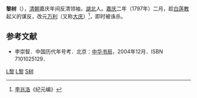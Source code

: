 '''黎树'''（{{bd|18世纪||1797年||catIdx=L,黎}}），[[清朝|清朝]]嘉庆年间反清领袖，[[湖北|湖北]]人。[[嘉庆|嘉庆]]二年（1797年）二月，趁[[白莲教|白莲教]]起义的谋反，改元[[万利|万利]]（又称[[大庆_(黎树)|大庆]]）<ref>[[李兆洛|李兆洛]]《纪元编》</ref>，即时被诛杀。
==参考文献==
<div class="references-small">
<references />
</div>
*李崇智．中国历代年号考．北京：[[中华书局|中华书局]]，2004年12月．ISBN 7101025129． 

{{中國民變起事領袖}}
{{清朝人物小作品}}

[[Category:清朝民变人物|L黎]]
[[Category:湖北人|L黎]]
[[Category:黎姓|S树]]